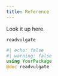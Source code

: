 ```yaml
---
title: Reference
---
```


Look it up here.



`readvulgate` 

:::{.callout-note appearance="minimal"}
```julia
#| echo: false
#| warning: false
using YourPackage
@doc readvulgate
```
:::
